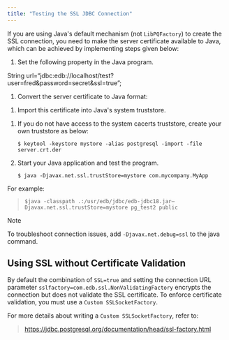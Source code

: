 ```yaml
---
title: "Testing the SSL JDBC Connection"
---
```


<div id="testing_the_ssl_jdbc_connection" class="registered_link"></div>

If you are using Java's default mechanism (not `LibPQFactory`) to create the SSL connection, you need to make the server certificate available to Java, which can be achieved by implementing steps given below:

1.  Set the following property in the Java program.

String url=“jdbc:edb://localhost/test?user=fred&password=secret&ssl=true”;

1.  Convert the server certificate to Java format:

<!-- -->

1.  Import this certificate into Java's system truststore.

<!-- -->

1.  If you do not have access to the system cacerts truststore, create your own truststore as below:

    ```text
    $ keytool -keystore mystore -alias postgresql -import -file server.crt.der
    ```

2.  Start your Java application and test the program.

    ```text
    $ java -Djavax.net.ssl.trustStore=mystore com.mycompany.MyApp
    ```

For example:

> ```text
> $java -classpath .:/usr/edb/jdbc/edb-jdbc18.jar–
> Djavax.net.ssl.trustStore=mystore pg_test2 public
> ```

<div class="note">

<div class="title">

Note

</div>

To troubleshoot connection issues, add `-Djavax.net.debug=ssl` to the java command.

</div>

## Using SSL without Certificate Validation

By default the combination of `SSL=true` and setting the connection URL parameter `sslfactory=com.edb.ssl.NonValidatingFactory` encrypts the connection but does not validate the SSL certificate. To enforce certificate validation, you must use a `Custom SSLSocketFactory`.

For more details about writing a `Custom SSLSocketFactory`, refer to:

> <https://jdbc.postgresql.org/documentation/head/ssl-factory.html>
